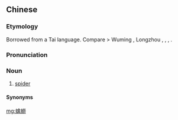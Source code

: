 ==Chinese==
{{zh-forms}}

===Etymology===
Borrowed from a Tai language. Compare {{cog|tai-pro|*krwa:wᴬ||spider}} > Wuming {{cog|za||klwa:w<sup>A1</sup>}}, Longzhou {{cog|za|gyau}}, {{m|za|gungqgyau}}, {{cog|shn|ၵူင်ႇၵၢဝ်|tr=koŋ2 kaaw1}}, {{cog|mww|kab laum sab}}.

===Pronunciation===
{{zh-pron
|c=kam4 lou4-2,kam4 lou4
|c_note=kam4 lou4-2 - Guangzhou; kam4 lou4 - Hong Kong
|c-t=ka3 lau4*
|cat=n
}}

===Noun===
{{zh-noun}}

# {{lb|zh|Cantonese}} [[spider]]

====Synonyms====
{{zh-dial|蜘蛛}}

[[mg:蠄蟧]]